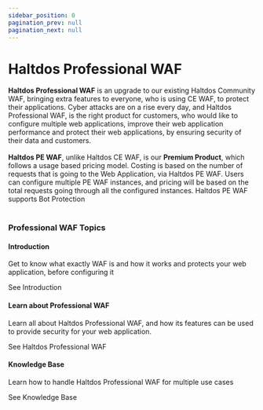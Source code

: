 ```yaml
---
sidebar_position: 0
pagination_prev: null
pagination_next: null
---
```



# Haltdos Professional WAF

<div className='gallery'>
  <div className='sub-heading'>
    <p>
      <b>Haltdos Professional WAF</b> is an upgrade to our existing Haltdos Community WAF, bringing extra features to everyone, who is using CE WAF, to protect their applications. Cyber attacks are on a rise every day, and Haltdos Professional WAF, is the right product for customers, who would like to configure multiple web applications, improve their web application performance and protect their web applications, by ensuring security of their data and customers.
      <br />
      <br />
      <b>Haltdos PE WAF</b>, unlike Haltdos CE WAF, is our <b>Premium Product</b>, which follows a usage based pricing model. Costing is based on the number of requests that is going to the Web Application, via Haltdos PE WAF. Users can configure multiple PE WAF instances, and pricing will be based on the total requests going through all the configured instances. Haltdos PE WAF supports Bot Protection
      <br /><br />
    </p>
  </div>
  
  <div className='sub-heading'>
    <h3>Professional WAF Topics</h3>
  </div>
  <div className='card'>
    <h4>Introduction</h4>
    <p>Get to know what exactly WAF is and how it works and protects your web application, before configuring it</p>
    <VersionedLink to='v7/professional/introduction'>
      See Introduction <ArrowRight className='arrow' />
    </VersionedLink>
  </div>
  <div className='card'>
    <h4>Learn about Professional WAF</h4>
    <p>
      Learn all about Haltdos Professional WAF, and how its features can be used to provide security for your web application.
    </p>
    <VersionedLink to='v7/professional/overview'>
      See Haltdos Professional WAF <ArrowRight className='arrow' />
    </VersionedLink>
  </div>
  <div className='card'>
    <h4>Knowledge Base</h4>
    <p>
      Learn how to handle Haltdos Professional WAF for multiple use cases
    </p>
    <VersionedLink to='v7/professional/kb'>
      See Knowledge Base <ArrowRight className='arrow' />
    </VersionedLink>
  </div>
</div>
